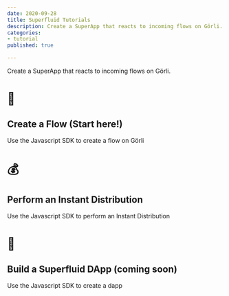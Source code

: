 ```yaml
---
date: 2020-09-28
title: Superfluid Tutorials
description: Create a SuperApp that reacts to incoming flows on Görli.
categories:
- tutorial
published: true

---
```

Create a SuperApp that reacts to incoming flows on Görli.

<Card href="/tutorials/create-a-flow/" variant="primary" >

# 🔀

<div>

## Create a Flow (Start here!)

Use the Javascript SDK to create a flow on Görli
</div>
</Card>
<Card href="/tutorials/instant-distribution/" variant="primary" >

# 💰

<div>

## Perform an Instant Distribution

Use the Javascript SDK to perform an Instant Distribution
</div>
</Card>
<Card  variant="primary" >

# 🤳

<div>

## Build a Superfluid DApp (coming soon)

Use the Javascript SDK to create a dapp

</div> </Card>